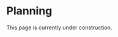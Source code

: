 # Planning {#sec-planning}

::: {.callout-note appearance="simple" .content-visible when-format="html"}
This page is currently under construction.
:::
